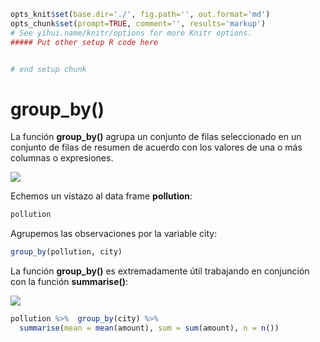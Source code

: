 ```r
opts_knit$set(base.dir='./', fig.path='', out.format='md')
opts_chunk$set(prompt=TRUE, comment='', results='markup')
# See yihui.name/knitr/options for more Knitr options.
##### Put other setup R code here


# end setup chunk
```
# group_by()

La función __group_by()__  agrupa un conjunto de filas seleccionado en un conjunto de filas de resumen de acuerdo con los valores de una o más columnas o expresiones.

![](groupby.PNG)  

Echemos un vistazo al data frame __pollution__:

```r
pollution

```  

Agrupemos las observaciones por la variable city:  

```r
group_by(pollution, city)


```  
  
  


La función __group_by()__ es extremadamente útil trabajando en conjunción con la función __summarise()__:  


![](groupbySummarise.PNG)  


```r
pollution %>%  group_by(city) %>% 
  summarise(mean = mean(amount), sum = sum(amount), n = n())

```

